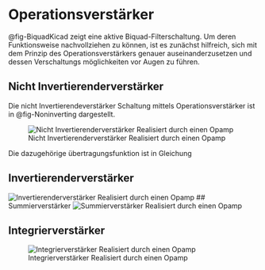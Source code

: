 # Operationsverstärker
@fig-BiquadKicad zeigt eine aktive Biquad-Filterschaltung. Um deren Funktionsweise nachvollziehen zu können, ist es zunächst hilfreich, sich mit dem Prinzip des Operationsverstärkers genauer auseinanderzusetzen und dessen Verschaltungs möglichkeiten vor Augen zu führen.

## Nicht Invertierenderverstärker 
Die nicht Invertierendeverstärker Schaltung mittels Operationsverstärker ist in @fig-Noninverting dargestellt.

![Nicht Invertierenderverstärker Realisiert durch einen Opamp](images/NichtinvertierenderVerstarker.png){#fig-Noninverting}

Die dazugehörige übertragungsfunktion ist in Gleichung 

## Invertierenderverstärker

![Invertierenderverstärker Realisiert durch einen Opamp](images/NichtinvertierenderVerstarker.png){#fig-Invgain}
## Summierverstärker
![Summierverstärker Realisiert durch einen Opamp](images/NichtinvertierenderVerstarker.png){#fig-Summgain}

## Integrierverstärker
![Integrierverstärker Realisiert durch einen Opamp](images/NichtinvertierenderVerstarker.png){#fig-Intgain}
